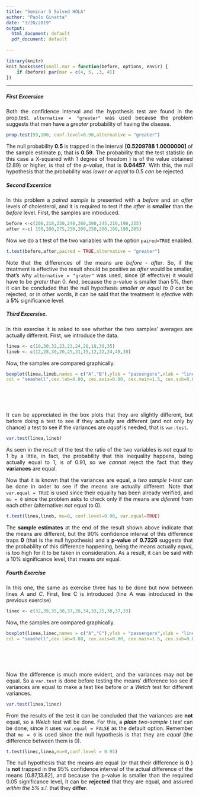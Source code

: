 ```yaml
---
title: "Seminar 5 Solved HOLA"
author: "Paolo Ginatta"
date: "3/20/2019"
output:
  html_document: default
  pdf_document: default
  
---
```

<style>
p.caption {
  font-size: 0.9em;
  font-style: italic;
  color: grey;
  margin-right: 10%;
  margin-left: 10%;  
  text-align: center;
}
</style>


```r
library(knitr)
knit_hooks$set(small.mar = function(before, options, envir) {
    if (before) par(mar = c(4, 5, .3, 4))  
})
```
            


---


##### First Excersice
<div style="text-align: justify"> 
Both the confidence interval and the hypothesis test are found in the prop.test. `alternative = "greater"` was used because the problem suggests that men have a _greater_ probability of having the disease.
</div>

```r
prop.test(59,100, conf.level=0.90,alternative = "greater") 
```
<div style="text-align: justify"> 
The null probability **0.5** is trapped in the interval **[0.5209788 1.0000000]** of the sample estimate p, that is **0.59**. The probability that the test statistic (in this case a X-squared with 1 degree of freedom ) is of the value obtained (2.89) or higher, is that of the _p-value_, that is **0.04457**. With this, the null hypothesis that the probability was _lower or equal_ to 0.5 _can_ be rejected.
</div>

\newpage

##### Second Excersice
<div style="text-align: justify"> 
In this problem a _paired sample_ is presented with a _before_ and an _after_ levels of cholesterol, and it is required to test if the _after_ is **smaller** than the _before_ level. First, the samples are introduced.
</div>
```r
before <-c(200,210,330,240,260,300,245,210,190,225)
after <-c( 150,200,275,250,200,250,200,180,190,205)
```
<div style="text-align: justify"> 
Now we do a t test of the two variables with the option `paired=TRUE` enabled.
</div>
```r
t.test(before,after,paired = TRUE,alternative = "greater")
```

<div style="text-align: justify"> 

Note that the differences of the means are _before_ - _after_. So, if the treatment is effective the result should be positive as _after_ would be smaller, that's why `alternative = "grater"` was used, since (if effective) it would have to be _grater_ than 0. And, because the p-value is smaller than 5%, then it can be concluded that the null hypothesis _smaller or equal to 0_ can be rejected, or in other words, it can be said that the treatment _is efective_ with a **5%** significance level.
 </div>

\newpage
##### Third Excersise.
<div style="text-align: justify"> 
In this exercise it is asked to see whether the two samples' averages are actually different. First, we introduce the data.
</div>
```r
linea <- c(10,30,32,23,23,24,20,18,39,35)
lineb <- c(12,28,30,20,25,31,15,12,22,24,40,30)
```
Now, the samples are compared graphically.
```r
boxplot(linea,lineb,names = c("A","B"),ylab = "passengers",xlab = "lines",
col = "seashell",cex.lab=0.80, cex.axis=0.80, cex.main=1.5, cex.sub=0.8)
```


<br><br><br>
<div style="text-align: justify"> 
It can be appreciated in the box plots that they are slightly different, but before doing a test to see if they actually are different (and not only by chance) a test to see if the variances are _equal_ is needed, that is `var.test`.
</div>
```r
var.test(linea,lineb)
```
<div style="text-align: justify"> 
As seen in the result of the test the ratio of the two variables is _not_ equal to 1 by a little, in fact, the probability that this inequality happens, being actually equal to 1, is of 0.91, so we _cannot_ reject the fact that they **variances** are equal.

Now that it is known that the variances are equal, a _two sample t-test_ can be done in order to see if the means are actually different. Note that `var.equal = TRUE` is used since  their equality has been already verified, and `mu = 0` since the problem asks to check only if the means are _diferent_ from each other (alternative: _not_ equal to 0).
</div>
```r
t.test(linea,lineb, mu=0, conf.level=0.90, var.equal=TRUE)
```
<div style="text-align: justify"> 
The **sample estimates** at the end of the result shown above indicate that the means are different, but the 90% confidence interval of this difference traps **0** (that is the null hypothesis) and a **p-value** of **0.7226** suggests that the probability of this difference happening, being the means actually _equal_, is too high for it to be taken in consideration. As a result, it can be said with a 10% significance level, that means _are_ equal.
</div>


\newpage
##### Fourth Exercise
<div style="text-align: justify"> 
In this one, the same as exercise three has to be done but now between lines _A_ and _C_. First, line C is introduced (line A was introduced in the previous exercise)
</div>
```r
linec <- c(32,39,35,30,37,28,34,33,25,30,37,33)
```
Now, the samples are compared graphically.

```r
boxplot(linea,linec,names = c("A","C"),ylab = "passengers",xlab = "lines",
col = "seashell",cex.lab=0.80, cex.axis=0.80, cex.main=1.5, cex.sub=0.8)
```
<br><br><br>
<div style="text-align: justify"> 
Now the difference is much more evident, and the variances may not be equal. So a `var.test` is done before testing the means' difference too see if variances are equal to make a test like before or a _Welch_ test for different variances.
</div>
```r
var.test(linea,linec)
```
<div style="text-align: justify"> 
From the results of the test it can be concluded that the variances are **not** equal, so a _Welch_ test will be done. For this, a _**plain** two-sample t.test_ can be done, since it uses `var.equal = FALSE` as the default option. Remember that `mu = 0` is used since the null hypothesis is that they are _equal_ (the difference between them is 0).
</div>
```r
t.test(linec,linea,mu=0,conf.level = 0.95)
```
<div style="text-align: justify"> 
The null hypothesis that the means are equal (or that their difference is **0** ) is **not** trapped in the 95% confidence interval of the actual difference of the means [0.87,13.82], and because the p-value is smaller than the required 0.05 significance level, it can be **rejected** that they are equal, and assured _within the 5% s.l._ that they **differ**.
</div>
